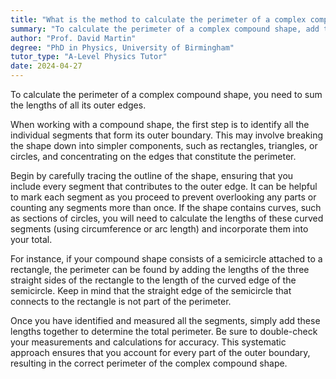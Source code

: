 ```yaml
---
title: "What is the method to calculate the perimeter of a complex compound shape?"
summary: "To calculate the perimeter of a complex compound shape, add the lengths of all its outer edges."
author: "Prof. David Martin"
degree: "PhD in Physics, University of Birmingham"
tutor_type: "A-Level Physics Tutor"
date: 2024-04-27
---
```


To calculate the perimeter of a complex compound shape, you need to sum the lengths of all its outer edges.

When working with a compound shape, the first step is to identify all the individual segments that form its outer boundary. This may involve breaking the shape down into simpler components, such as rectangles, triangles, or circles, and concentrating on the edges that constitute the perimeter.

Begin by carefully tracing the outline of the shape, ensuring that you include every segment that contributes to the outer edge. It can be helpful to mark each segment as you proceed to prevent overlooking any parts or counting any segments more than once. If the shape contains curves, such as sections of circles, you will need to calculate the lengths of these curved segments (using circumference or arc length) and incorporate them into your total.

For instance, if your compound shape consists of a semicircle attached to a rectangle, the perimeter can be found by adding the lengths of the three straight sides of the rectangle to the length of the curved edge of the semicircle. Keep in mind that the straight edge of the semicircle that connects to the rectangle is not part of the perimeter.

Once you have identified and measured all the segments, simply add these lengths together to determine the total perimeter. Be sure to double-check your measurements and calculations for accuracy. This systematic approach ensures that you account for every part of the outer boundary, resulting in the correct perimeter of the complex compound shape.
    